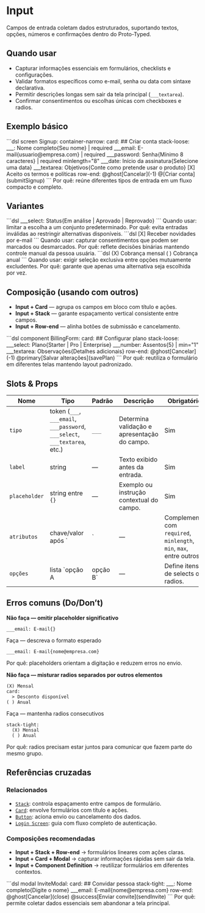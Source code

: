 # Input
Campos de entrada coletam dados estruturados, suportando textos, opções, números e confirmações dentro do Proto-Typed.

## Quando usar
- Capturar informações essenciais em formulários, checklists e configurações.
- Validar formatos específicos como e-mail, senha ou data com sintaxe declarativa.
- Permitir descrições longas sem sair da tela principal (`___textarea`).
- Confirmar consentimentos ou escolhas únicas com checkboxes e radios.

## Exemplo básico
<DslPreview title="Formulário com campos variados">
```dsl
screen Signup:
  container-narrow:
    card:
      ## Criar conta
      stack-loose:
        ___: Nome completo{Seu nome} | required
        ___email: E-mail{usuario@empresa.com} | required
        ___password: Senha{Mínimo 8 caracteres} | required minlength="8"
        ___date: Início da assinatura{Selecione uma data}
        ___textarea: Objetivos{Conte como pretende usar o produto}
        [X] Aceito os termos e políticas
      row-end:
        @ghost[Cancelar](-1)
        @[Criar conta](submitSignup)
```
</DslPreview>
Por quê: reúne diferentes tipos de entrada em um fluxo compacto e completo.

## Variantes
<DslPreview title="Select com opções declaradas">
```dsl
___select: Status{Em análise | Aprovado | Reprovado}
```
</DslPreview>
Quando usar: limitar a escolha a um conjunto predeterminado.
Por quê: evita entradas inválidas ao restringir alternativas disponíveis.

<DslPreview title="Checkbox para confirmação">
```dsl
[X] Receber novidades por e-mail
```
</DslPreview>
Quando usar: capturar consentimentos que podem ser marcados ou desmarcados.
Por quê: reflete decisões binárias mantendo controle manual da pessoa usuária.

<DslPreview title="Radios agrupados">
```dsl
(X) Cobrança mensal
( ) Cobrança anual
```
</DslPreview>
Quando usar: exigir seleção exclusiva entre opções mutuamente excludentes.
Por quê: garante que apenas uma alternativa seja escolhida por vez.

## Composição (usando com outros)
- **Input + Card** — agrupa os campos em bloco com título e ações.
- **Input + Stack** — garante espaçamento vertical consistente entre campos.
- **Input + Row-end** — alinha botões de submissão e cancelamento.

<DslPreview title="Formulário modular com stack">
```dsl
component BillingForm:
  card:
    ## Configurar plano
    stack-loose:
      ___select: Plano{Starter | Pro | Enterprise}
      ___number: Assentos{5} | min="1"
      ___textarea: Observações{Detalhes adicionais}
    row-end:
      @ghost[Cancelar](-1)
      @primary[Salvar alterações](savePlan)
```
</DslPreview>
Por quê: reutiliza o formulário em diferentes telas mantendo layout padronizado.

## Slots & Props
| Nome | Tipo | Padrão | Descrição | Obrigatório |
| --- | --- | --- | --- | --- |
| `tipo` | token (`___`, `___email`, `___password`, `___select`, `___textarea`, etc.) | `___` | Determina validação e apresentação do campo. | Sim |
| `label` | string | — | Texto exibido antes da entrada. | Sim |
| `placeholder` | string entre `{}` | — | Exemplo ou instrução contextual do campo. | Sim |
| `atributos` | chave/valor após `|` | — | Complementa com `required`, `minlength`, `min`, `max`, entre outros. | Não |
| `opções` | lista `opção A | opção B` | — | Define itens de selects ou radios. | Não |

## Erros comuns (Do/Don’t)
**Não faça — omitir placeholder significativo**
<DslPreview title="❌ Errado — Placeholder vazio">
```dsl
___email: E-mail{}
```
</DslPreview>

Faça — descreva o formato esperado
<DslPreview title="✅ Correto — Placeholder claro">
```dsl
___email: E-mail{nome@empresa.com}
```
</DslPreview>
Por quê: placeholders orientam a digitação e reduzem erros no envio.

**Não faça — misturar radios separados por outros elementos**
<DslPreview title="❌ Errado — Radios interrompidos">
```dsl
(X) Mensal
card:
  > Desconto disponível
( ) Anual
```
</DslPreview>

Faça — mantenha radios consecutivos
<DslPreview title="✅ Correto — Seleção agrupada">
```dsl
stack-tight:
  (X) Mensal
  ( ) Anual
```
</DslPreview>
Por quê: radios precisam estar juntos para comunicar que fazem parte do mesmo grupo.

## Referências cruzadas

### Relacionados
- [`Stack`](./stack): controla espaçamento entre campos de formulário.
- [`Card`](./card): envolve formulários com título e ações.
- [`Button`](./button): aciona envio ou cancelamento dos dados.
- [`Login Screen`](./login-screen): guia com fluxo completo de autenticação.

### Composições recomendadas
- **Input + Stack + Row-end** → formulários lineares com ações claras.
- **Input + Card + Modal** → capturar informações rápidas sem sair da tela.
- **Input + Component Definition** → reutilizar formulários em diferentes contextos.

<DslPreview title="Formulário em modal">
```dsl
modal InviteModal:
  card:
    ## Convidar pessoa
    stack-tight:
      ___: Nome completo{Digite o nome}
      ___email: E-mail{nome@empresa.com}
    row-end:
      @ghost[Cancelar](close)
      @success[Enviar convite](sendInvite)
```
</DslPreview>
Por quê: permite coletar dados essenciais sem abandonar a tela principal.
